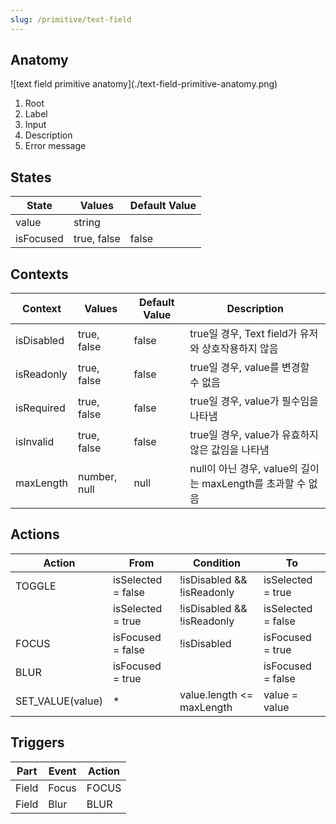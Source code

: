 ```yaml
---
slug: /primitive/text-field
---
```


## Anatomy

<Anatomy>
  ![text field primitive anatomy](./text-field-primitive-anatomy.png)
</Anatomy>

1. Root
2. Label
3. Input
4. Description
5. Error message

## States

| State     | Values      | Default Value |
| --------- | ----------- | ------------- |
| value     | string      |               |
| isFocused | true, false | false         |

## Contexts

| Context    | Values       | Default Value | Description                                                 |
| ---------- | ------------ | ------------- | ----------------------------------------------------------- |
| isDisabled | true, false  | false         | true일 경우, Text field가 유저와 상호작용하지 않음          |
| isReadonly | true, false  | false         | true일 경우, value를 변경할 수 없음                         |
| isRequired | true, false  | false         | true일 경우, value가 필수임을 나타냄                        |
| isInvalid  | true, false  | false         | true일 경우, value가 유효하지 않은 값임을 나타냄            |
| maxLength  | number, null | null          | null이 아닌 경우, value의 길이는 maxLength를 초과할 수 없음 |

## Actions

| Action           | From               | Condition                    | To                 |
| ---------------- | ------------------ | ---------------------------- | ------------------ |
| TOGGLE           | isSelected = false | !isDisabled && !isReadonly   | isSelected = true  |
|                  | isSelected = true  | !isDisabled && !isReadonly   | isSelected = false |
| FOCUS            | isFocused = false  | !isDisabled                  | isFocused = true   |
| BLUR             | isFocused = true   |                              | isFocused = false  |
| SET_VALUE(value) | \*                 | value.length &lt;= maxLength | value = value      |

## Triggers

| Part  | Event | Action |
| ----- | ----- | ------ |
| Field | Focus | FOCUS  |
| Field | Blur  | BLUR   |
